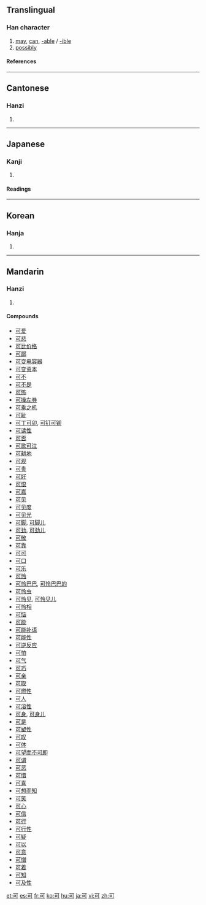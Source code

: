==Translingual==
{{stroke order|type=animate}}
===Han character===
{{Han char|rn=30|rad=口|as=02|sn=5|four=1062<sub>0</sub>|canj=一弓口 (MNR)|ids=⿹[[丁]][[口]]}}
# [[may]], [[can]], [[-able]] / [[-ible]]
# [[possibly]]
====References====
{{Han ref|kx=0172.120|dkj=03245|dj=0383.070|hdz=10567.070|uh=53EF|ud=21487|bh=A569|bd=42345}}
----

==Cantonese==
===Hanzi===
{{yue-hanzi|jyut=|y=[[hak1]], [[ho2]]}}
# {{defn|Cantonese}}
----
==Japanese==
===Kanji===
{{ja-kanji|grade=5|rs=口02}}
# {{defn|Japanese}} 
====Readings====
{{ja-readings|on=[[か]] (ka), [[こく]] (koku)|kun=[[よい]] (yoi), [[べし]] (beshi), [[ばかり]] (bakari)}}
----
==Korean==
===Hanja===
{{ko-hanja|hangeul=[[가]], [[극]]|rv=ga, geuk|mr=ka, kŭk}}
# {{defn|Korean}}
----
==Mandarin==
===Hanzi===
{{cmn-hanzi|pin=[[kě]] ([[ke3]])|wg=[[k'o3|k'o<sup>3</sup>]]}}
# {{defn|Mandarin}}

====Compounds====
*[[可爱]]
*[[可悲]]
*[[可比价格]]
*[[可鄙]]
*[[可变电容器]]
*[[可变资本]]
*[[可不]]
*[[可不是]]
*[[可怖]]
*[[可操左券]]
*[[可乘之机]]
*[[可耻]]
*[[可丁可卯]], [[可钉可铆]]
*[[可读性]]
*[[可否]]
*[[可歌可泣]]
*[[可耕地]]
*[[可观]]
*[[可贵]]
*[[可好]]
*[[可恨]]
*[[可嘉]]
*[[可见]]
*[[可见度]]
*[[可见光]]
*[[可脚]], [[可脚儿]]
*[[可劲]], [[可劲儿]]
*[[可敬]]
*[[可靠]]
*[[可可]]
*[[可口]]
*[[可乐]]
*[[可怜]]
*[[可怜巴巴]], [[可怜巴巴的]]
*[[可怜虫]]
*[[可怜见]], [[可怜见儿]]
*[[可怜相]]
*[[可恼]]
*[[可能]]
*[[可能补语]]
*[[可能性]]
*[[可逆反应]]
*[[可怕]]
*[[可气]]
*[[可巧]]
*[[可亲]]
*[[可取]]
*[[可燃性]]
*[[可人]]
*[[可溶性]]
*[[可身]], [[可身儿]]
*[[可是]]
*[[可塑性]]
*[[可叹]]
*[[可体]]
*[[可望而不可即]]
*[[可谓]]
*[[可恶]]
*[[可惜]]
*[[可喜]]
*[[可想而知]]
*[[可笑]]
*[[可心]]
*[[可信]]
*[[可行]]
*[[可行性]]
*[[可疑]]
*[[可以]]
*[[可意]]
*[[可憎]]
*[[可着]]
*[[可知]]
*[[可及性]]

[[et:可]]
[[es:可]]
[[fr:可]]
[[ko:可]]
[[hu:可]]
[[ja:可]]
[[vi:可]]
[[zh:可]]